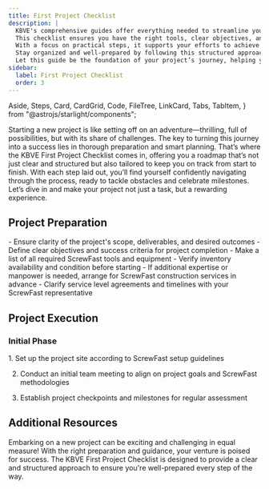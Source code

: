 ```yaml
---
title: First Project Checklist
description: |
  KBVE's comprehensive guides offer everything needed to streamline your project from planning to execution.
  This checklist ensures you have the right tools, clear objectives, and access to necessary resources.
  With a focus on practical steps, it supports your efforts to achieve project goals efficiently.
  Stay organized and well-prepared by following this structured approach; with the right support at every stage, your project is set for success.
  Let this guide be the foundation of your project’s journey, helping you navigate each step with clarity and confidence.
sidebar:
  label: First Project Checklist
  order: 3
---
```


  Aside,
  Steps,
  Card,
  CardGrid,
  Code,
  FileTree,
  LinkCard,
  Tabs,
  TabItem,
} from "@astrojs/starlight/components";


Starting a new project is like setting off on an adventure—thrilling, full of possibilities, but with its share of challenges.
The key to turning this journey into a success lies in thorough preparation and smart planning.
That’s where the KBVE First Project Checklist comes in, offering you a roadmap that’s not just clear and structured but also tailored to keep you on track from start to finish.
With each step laid out, you’ll find yourself confidently navigating through the process, ready to tackle obstacles and celebrate milestones.
Let’s dive in and make your project not just a task, but a rewarding experience.


## Project Preparation

<CardGrid>
  <Card title="Scope and Objectives">
    - Ensure clarity of the project's scope, deliverables, and desired outcomes
    - Define clear objectives and success criteria for project completion
  </Card>
  <Card title="Tools and Equipment">
    - Make a list of all required ScrewFast tools and equipment
    - Verify inventory availability and condition before starting
  </Card>
  <Card title="Arranging Services">
    - If additional expertise or manpower is needed, arrange for ScrewFast construction services in advance
    - Clarify service level agreements and timelines with your ScrewFast representative
  </Card>
</CardGrid>

## Project Execution
### Initial Phase
<Steps>
1. Set up the project site according to ScrewFast setup guidelines

2. Conduct an initial team meeting to align on project goals and ScrewFast methodologies

3. Establish project checkpoints and milestones for regular assessment
</Steps>


## Additional Resources
<CardGrid>
<LinkCard
  title="Detailed Guides"
  description="Access in-depth documentation and user manuals for ScrewFast tools and services."
  href="/guides/getting-started"
/>
<LinkCard
  title="Support Contacts"
  description="Keep handy the contact details for ScrewFast support, available for assistance throughout your project."
  href="/guides/getting-started"
/>
<LinkCard
  title="Advanced Learning"
  description="Explore further educational resources provided by ScrewFast to refine your skills and knowledge base."
  href="/guides/getting-started"
/>
</CardGrid>



<Aside type="tip" title="Remember!">

Embarking on a new project can be exciting and challenging in equal measure!
With the right preparation and guidance, your venture is poised for success. 
The KBVE First Project Checklist is designed to provide a clear and structured approach to ensure you're well-prepared every step of the way.

</Aside>